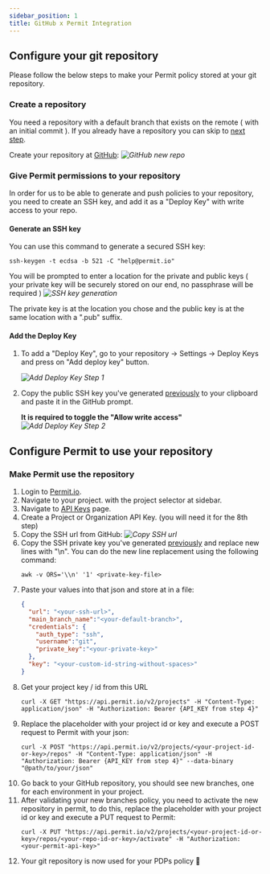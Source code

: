 ```yaml
---
sidebar_position: 1
title: GitHub x Permit Integration
---
```




## Configure your git repository

Please follow the below steps to make your Permit policy stored at your git repository.

### Create a repository

You need a repository with a default branch that exists on the remote ( with an initial commit ).
If you already have a repository you can skip to [next step](#give-permit-permissions-to-your-repository).

Create your repository at [GitHub](https://github.com/new):
_![GitHub new repo](/img/integrations/gitops/github-new-repo.png)_


### Give Permit permissions to your repository

In order for us to be able to generate and push policies to your repository, you need to create an SSH key,
and add it as a "Deploy Key" with write access to your repo.

#### Generate an SSH key

You can use this command to generate a secured SSH key:
```
ssh-keygen -t ecdsa -b 521 -C "help@permit.io"
```

You will be prompted to enter a location for the private and public keys ( your private key will be securely stored on our end, no passphrase will be required )
_![SSH key generation](/img/integrations/gitops/generate-ssh-key.png)_

The private key is at the location you chose and the public key is at the same location with a ".pub" suffix.

#### Add the Deploy Key

1. To add a "Deploy Key", go to your repository &rarr; Settings &rarr; Deploy Keys and press on "Add deploy key" button.

    _![Add Deploy Key Step 1](/img/integrations/gitops/github-add-deploy-key-1.png)_

2. Copy the public SSH key you've generated [previously](#generate-an-ssh-key) to your clipboard and paste it in the GitHub prompt.

    **It is required to toggle the "Allow write access"**
    _![Add Deploy Key Step 2](/img/integrations/gitops/github-add-deploy-key-2.png)_


## Configure Permit to use your repository

### Make Permit use the repository

1. Login to [Permit.io](https://app.permit.io).
2. Navigate to your project. with the project selector at sidebar.
3. Navigate to [API Keys](https://app.permit.io/settings/api-keys) page.
4. Create a Project or Organization API Key. (you will need it for the 8th step)
5. Copy the SSH url from GitHub:
    _![Copy SSH url](/img/integrations/gitops/github-copy-ssh-url.png)_
6. Copy the SSH private key you've generated [previously](#generate-an-ssh-key) and replace new lines with "\n".
    You can do the new line replacement using the following command:
    ```shell
    awk -v ORS='\\n' '1' <private-key-file>
    ```
7. Paste your values into that json and store at in a file:
    ```json
    {
      "url": "<your-ssh-url>",
      "main_branch_name":"<your-default-branch>",
      "credentials": {
        "auth_type": "ssh",
        "username":"git",
        "private_key":"<your-private-key>"
      },
      "key": "<your-custom-id-string-without-spaces>"
    }
    ```
8. Get your project key / id from this URL
    ```shell
    curl -X GET "https://api.permit.io/v2/projects" -H "Content-Type: application/json" -H "Authorization: Bearer {API_KEY from step 4}"
    ```
9. Replace the placeholder with your project id or key and execute a POST request to Permit with your json:
    ```shell
    curl -X POST "https://api.permit.io/v2/projects/<your-project-id-or-key>/repos" -H "Content-Type: application/json" -H "Authorization: Bearer {API_KEY from step 4}" --data-binary "@path/to/your/json"
    ```
10. Go back to your GitHub repository, you should see new branches, one for each environment in your project.
11. After validating your new branches policy, you need to activate the new repository in permit,
to do this, replace the placeholder with your project id or key and execute a PUT request to Permit:
    ```shell
    curl -X PUT "https://api.permit.io/v2/projects/<your-project-id-or-key>/repos/<your-repo-id-or-key>/activate" -H "Authorization: <your-permit-api-key>"
    ```
12. Your git repository is now used for your PDPs policy 🚀